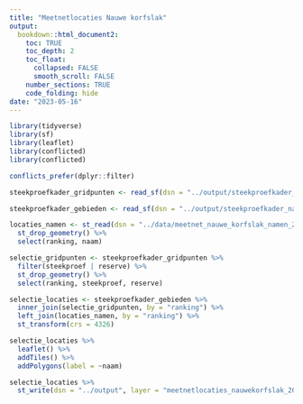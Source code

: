 ```yaml
---
title: "Meetnetlocaties Nauwe korfslak"
output:
  bookdown::html_document2:
    toc: TRUE
    toc_depth: 2
    toc_float:
      collapsed: FALSE
      smooth_scroll: FALSE
    number_sections: TRUE
    code_folding: hide
date: "2023-05-16"
---
```



```r
library(tidyverse)
library(sf)
library(leaflet)
library(conflicted)
library(conflicted)

conflicts_prefer(dplyr::filter)
```


```r
steekproefkader_gridpunten <- read_sf(dsn = "../output/steekproefkader_nauwe_korfslak_2024-04-10.gpkg", layer = "steekproefkader_gridpunten")

steekproefkader_gebieden <- read_sf(dsn = "../output/steekproefkader_nauwe_korfslak_2024-04-10.gpkg", layer = "steekproefkader_gebieden") 

locaties_namen <- st_read(dsn = "../data/meetnet_nauwe_korfslak_namen_2024-04-10/meetnetlocaties_nauwekorfslak_2024-04-10.shp") %>%
  st_drop_geometry() %>%
  select(ranking, naam)
```

```r

selectie_gridpunten <- steekproefkader_gridpunten %>%
  filter(steekproef | reserve) %>%
  st_drop_geometry() %>%
  select(ranking, steekproef, reserve)

selectie_locaties <- steekproefkader_gebieden %>%
  inner_join(selectie_gridpunten, by = "ranking") %>%
  left_join(locaties_namen, by = "ranking") %>%
  st_transform(crs = 4326)

selectie_locaties %>%
  leaflet() %>%
  addTiles() %>%
  addPolygons(label = ~naam)
```



```r
selectie_locaties %>%
  st_write(dsn = "../output", layer = "meetnetlocaties_nauwekorfslak_2024-04-11", driver = "ESRI Shapefile", delete_dsn = TRUE)
```


